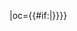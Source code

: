 {{fb team|t=北京国安|tan=北京国安足球俱乐部|tc=CHN|abb={{#if:{{{abb|}}}|国安}}|oc={{#if:{{{oc|}}}|{{{oc}}}}}}}<!--
--><noinclude>[[Category:中国足球超级联赛模板|{{PAGENAME}}]]</noinclude>